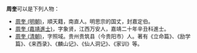 '''周奎'''可以是下列人物：

* [[周奎_(明朝)|周奎 (明朝)]]，順天籍，南直人。明思宗的国丈，封嘉定伯。
* [[周奎_(嘉靖進士)|周奎 (嘉靖進士)]]，字象贤，江西万安人，嘉靖二十年辛丑科進士。
* [[周奎_(清朝)|周奎 (清朝)]]，字照域。贵州贵筑县（今贵阳市）人。著有《立命篇》、《励学篇》、《来西录》、《麟山记》、《仙人洞记》、《家训》等。

{{disambig|K奎|Cat=二字周姓人名消歧义}}
